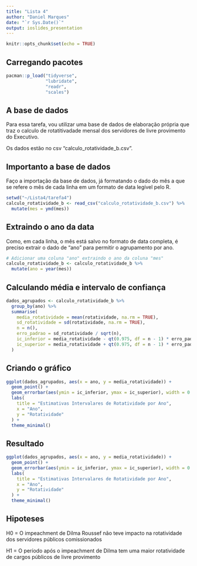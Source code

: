 ```yaml
---
title: "Lista 4"
author: "Daniel Marques"
date: "`r Sys.Date()`"
output: ioslides_presentation
---
```


```r
knitr::opts_chunk$set(echo = TRUE)
```

## Carregando pacotes

```r
pacman::p_load("tidyverse",
               "lubridate",
               "readr",
               "scales")
```


## A base de dados

Para essa tarefa, vou utilizar uma base de dados de elaboração própria que traz o calculo de rotatitivadade mensal dos servidores de livre provimento do Executivo.

Os dados estão no csv "calculo_rotatividade_b.csv".

## Importanto a base de dados

Faço a importação da base de dados, já formatando o dado do mês a que se refere o mês de cada linha em um formato de data legível pelo R.

```r
setwd("~/Lista4/tarefa4")
calculo_rotatividade_b <- read_csv("calculo_rotatividade_b.csv") %>%
  mutate(mes = ymd(mes))
```

## Extraindo o ano da data

Como, em cada linha, o mês está salvo no formato de data completa, é preciso extrair o dado de "ano" para permitir o agrupamento por ano.

```r
# Adicionar uma coluna "ano" extraindo o ano da coluna "mes"
calculo_rotatividade_b <- calculo_rotatividade_b %>%
  mutate(ano = year(mes))
```

## Calculando média e intervalo de confiança

```r
dados_agrupados <- calculo_rotatividade_b %>%
  group_by(ano) %>%
  summarise(
    media_rotatividade = mean(rotatividade, na.rm = TRUE),
    sd_rotatividade = sd(rotatividade, na.rm = TRUE),
    n = n(),
    erro_padrao = sd_rotatividade / sqrt(n),
    ic_inferior = media_rotatividade - qt(0.975, df = n - 1) * erro_padrao,
    ic_superior = media_rotatividade + qt(0.975, df = n - 1) * erro_padrao
  )

```

## Criando o gráfico

```r
ggplot(dados_agrupados, aes(x = ano, y = media_rotatividade)) +
  geom_point() +
  geom_errorbar(aes(ymin = ic_inferior, ymax = ic_superior), width = 0.2) +
  labs(
    title = "Estimativas Intervalares de Rotatividade por Ano",
    x = "Ano",
    y = "Rotatividade"
  ) +
  theme_minimal()
```

## Resultado

```r
ggplot(dados_agrupados, aes(x = ano, y = media_rotatividade)) +
  geom_point() +
  geom_errorbar(aes(ymin = ic_inferior, ymax = ic_superior), width = 0.2) +
  labs(
    title = "Estimativas Intervalares de Rotatividade por Ano",
    x = "Ano",
    y = "Rotatividade"
  ) +
  theme_minimal()
```

## Hipoteses

H0 = O impeachment de Dilma Roussef não teve impacto na rotatividade dos servidores públicos comissionados

H1 = O período após o impeachment de Dilma tem uma maior rotatividade de cargos públicos de livre provimento
